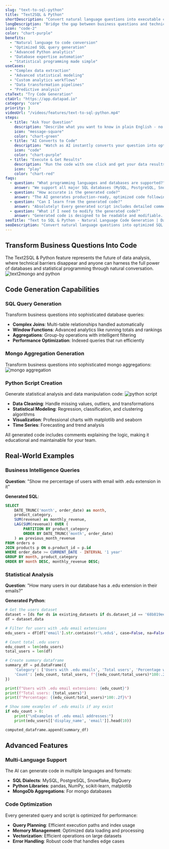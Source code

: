 ```yaml
---
slug: "text-to-sql-python"
title: "Text2SQL & Python"
shortDescription: "Convert natural language questions into executable code and database queries."
longDescription: "Bridge the gap between business questions and technical implementation. Our AI seamlessly converts your natural language questions into optimized SQL queries and Python code, giving you the power of both database expertise and statistical programming without the learning curve."
icon: "code-2"
color: "chart-purple"
benefits:
  - "Natural language to code conversion"
  - "Optimized SQL query generation"
  - "Advanced Python analytics"
  - "Database expertise automation"
  - "Statistical programming made simple"
useCases:
  - "Complex data extraction"
  - "Advanced statistical modeling"
  - "Custom analytics workflows"
  - "Data transformation pipelines"
  - "Predictive analysis"
ctaText: "Try Code Generation"
ctaUrl: "https://app.datapad.io"
category: "core"
priority: 3
videoUrl: "/videos/features/text-to-sql-python.mp4"
steps:
  - title: "Ask Your Question"
    description: "Describe what you want to know in plain English - no coding required."
    icon: "message-square"
    color: "chart-green"
  - title: "AI Converts to Code"
    description: "Watch as AI instantly converts your question into optimized SQL queries and Python scripts."
    icon: "code"
    color: "chart-purple"
  - title: "Execute & Get Results"
    description: "Run the code with one click and get your data results with professional visualizations."
    icon: "play"
    color: "chart-red"
faqs:
  - question: "What programming languages and databases are supported?"
    answer: "We support all major SQL databases (MySQL, PostgreSQL, Snowflake, BigQuery, etc.) and generate Python code using popular libraries like pandas, NumPy, scikit-learn, and matplotlib. R scripts and Excel formulas are also available for specialized use cases."
  - question: "How accurate is the generated code?"
    answer: "The AI generates production-ready, optimized code following best practices. All code includes comments explaining the logic and error handling for edge cases. We recommend reviewing generated code before running in production environments."
  - question: "Can I learn from the generated code?"
    answer: "Absolutely! Every generated script includes detailed comments explaining each step, making it educational. You'll learn proper SQL techniques, Python best practices, and analytical approaches that you can apply to future projects."
  - question: "What if I need to modify the generated code?"
    answer: "Generated code is designed to be readable and modifiable. You can adjust parameters, add custom logic, or combine multiple generated scripts. The AI can also help you modify existing code by describing your desired changes in plain English."
seoTitle: "Text to SQL & Python - Natural Language Code Generation | Datapad"
seoDescription: "Convert natural language questions into optimized SQL queries and Python code. Bridge the gap between business questions and technical implementation with AI."
---
```


## Transform Business Questions Into Code

The Text2SQL & Python feature represents the future of data analysis, where technical barriers disappear and anyone can harness the full power of databases and statistical programming through natural conversation.
![text2mongo and python](/images/docs/features/text2sql-python.png)

## Code Generation Capabilities

### SQL Query Generation
Transform business questions into sophisticated database queries:

- **Complex Joins**: Multi-table relationships handled automatically
- **Window Functions**: Advanced analytics like running totals and rankings
- **Aggregations**: Group-by operations with intelligent filtering
- **Performance Optimization**: Indexed queries that run efficiently

### Mongo Aggregation Generation
Transform business questions into sophisticated mongo aggregations:
![mongo aggregation](/images/docs/features/mongo-aggregation.png)


### Python Script Creation
Generate statistical analysis and data manipulation code:
![python script](/images/docs/features/python-script.png)

- **Data Cleaning**: Handle missing values, outliers, and transformations
- **Statistical Modeling**: Regression, classification, and clustering algorithms
- **Visualization**: Professional charts with matplotlib and seaborn
- **Time Series**: Forecasting and trend analysis

<StepItem title="Code Quality">All generated code includes comments explaining the logic, making it educational and maintainable for your team.</StepItem>

## Real-World Examples

### Business Intelligence Queries
**Question**: "Show me percentage of users with email with .edu extension in it"

**Generated SQL**:
```sql
SELECT 
    DATE_TRUNC('month', order_date) as month,
    product_category,
    SUM(revenue) as monthly_revenue,
    LAG(SUM(revenue)) OVER (
        PARTITION BY product_category 
        ORDER BY DATE_TRUNC('month', order_date)
    ) as previous_month_revenue
FROM orders o
JOIN products p ON o.product_id = p.id
WHERE order_date >= CURRENT_DATE - INTERVAL '1 year'
GROUP BY month, product_category
ORDER BY month DESC, monthly_revenue DESC;
```

### Statistical Analysis
**Question**: "How many users in our database has a .edu extension in their emails?"

**Generated Python**:
```python
# Get the users dataset
dataset = [ds for ds in existing_datasets if ds.dataset_id == '68b819eee96e2fa1686a319e'][0]
df = dataset.data

# Filter for users with .edu email extensions
edu_users = df[df['email'].str.contains(r'\.edu$', case=False, na=False)]

# Count total .edu users
edu_count = len(edu_users)
total_users = len(df)

# Create summary dataframe
summary_df = pd.DataFrame({
    'Category': ['Users with .edu emails', 'Total users', 'Percentage with .edu'],
    'Count': [edu_count, total_users, f"{(edu_count/total_users)*100:.2f}%"]
})

print(f"Users with .edu email extensions: {edu_count}")
print(f"Total users: {total_users}")
print(f"Percentage: {(edu_count/total_users)*100:.2f}%")

# Show some examples of .edu emails if any exist
if edu_count > 0:
    print("\nExamples of .edu email addresses:")
    print(edu_users[['display_name', 'email']].head(10))

computed_dataframe.append(summary_df)
```

## Advanced Features

### Multi-Language Support
The AI can generate code in multiple languages and formats:

- **SQL Dialects**: MySQL, PostgreSQL, Snowflake, BigQuery
- **Python Libraries**: pandas, NumPy, scikit-learn, matplotlib
- **MongoDb Aggregations**: For mongo databases

### Code Optimization
Every generated query and script is optimized for performance:

- **Query Planning**: Efficient execution paths and index usage
- **Memory Management**: Optimized data loading and processing
- **Vectorization**: Efficient operations on large datasets
- **Error Handling**: Robust code that handles edge cases
